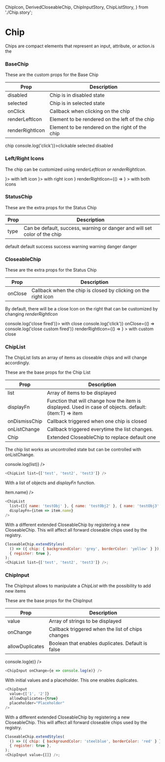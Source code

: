   ChipIcon,
  DerivedCloseableChip,
  ChipInputStory,
  ChipListStory,
} from './Chip.story';

<Meta title="Components| Chip" />

# Chip

Chips are compact elements that represent an input, attribute, or action.is the

### BaseChip

These are the custom props for the Base Chip

<table width="100%">
  <thead>
    <tr>
      <th>Prop</th>
      <th>Description</th>
    </tr>
  </thead>
  <tbody>
    <tr>
      <td>disabled</td>
      <td>Chip is in disabled state</td>
    </tr>
    <tr>
      <td>selected</td>
      <td>Chip is in selected state</td>
    </tr>
    <tr>
      <td>onClick</td>
      <td>Callback when clicking on the chip</td>
    </tr>
    <tr>
      <td>renderLeftIcon</td>
      <td>Element to be rendered on the left of the chip</td>
    </tr>
    <tr>
      <td>renderRightIcon</td>
      <td>Element to be rendered on the right of the chip</td>
    </tr>
  </tbody>
</table>

<Preview>
  <Story name="BaseChip">
    <div
      style={{
        display: 'flex',
        justifyContent: 'space-around',
        alignItems: 'center',
      }}
    >
      <BaseChip>chip</BaseChip>
      <BaseChip onClick={() => console.log('click')}>clickable</BaseChip>
      <BaseChip selected>selected</BaseChip>
      <BaseChip disabled>disabled</BaseChip>
    </div>
  </Story>
</Preview>

### Left/Right Icons

The chip can be customized using _renderLeftIcon_ or _renderRightIcon_.

<Preview>
  <Story name="IconChip">
    <div
      style={{
        display: 'flex',
        justifyContent: 'space-around',
        alignItems: 'center',
      }}
    >
      <BaseChip renderLeftIcon={() => <ChipIcon type="left" name="add" />}>
        with left icon
      </BaseChip>
      <BaseChip renderRightIcon={() => <ChipIcon type="right" name="add" />}>
        with right icon
      </BaseChip>
      <BaseChip
        renderLeftIcon={() => <ChipIcon type="left" name="add" />}
        renderRightIcon={() => <ChipIcon type="right" name="arrow" />}
      >
        with both icons
      </BaseChip>
    </div>
  </Story>
</Preview>

### StatusChip

These are the extra props for the Status Chip

<table width="100%">
  <thead>
    <tr>
      <th>Prop</th>
      <th>Description</th>
    </tr>
  </thead>
  <tbody>
    <tr>
      <td>type</td>
      <td>
        Can be default, success, warning or danger and will set color of the
        chip
      </td>
    </tr>
  </tbody>
</table>

<Preview>
  <Story name="StatusChip">
    <div
      style={{
        display: 'flex',
        justifyContent: 'space-around',
        alignItems: 'center',
      }}
    >
      <StatusChip type="default">default</StatusChip>
      <StatusChip type="default" selected>
        default
      </StatusChip>
      <StatusChip type="success">success</StatusChip>
      <StatusChip type="success" selected>
        success
      </StatusChip>
      <StatusChip type="warning">warning</StatusChip>
      <StatusChip type="warning" selected>
        warning
      </StatusChip>
      <StatusChip type="danger">danger</StatusChip>
      <StatusChip type="danger" selected>
        danger
      </StatusChip>
    </div>
  </Story>
</Preview>

### CloseableChip

These are the extra props for the Status Chip

<table width="100%">
  <thead>
    <tr>
      <th>Prop</th>
      <th>Description</th>
    </tr>
  </thead>
  <tbody>
    <tr>
      <td>onClose</td>
      <td>Callback when the chip is closed by clicking on the right icon</td>
    </tr>
  </tbody>
</table>

By default, there will be a close Icon on the right that can be customized by changing _renderRightIcon_

<Preview>
  <Story name="CloseableChip">
    <div
      style={{
        display: 'flex',
        justifyContent: 'space-around',
        alignItems: 'center',
      }}
    >
      <CloseableChip onClose={() => console.log('close fired')}>
        with close
      </CloseableChip>
      <CloseableChip
        onClick={() => console.log('click')}
        onClose={() => console.log('close custom fired')}
        renderRightIcon={() => <ChipIcon name="arrow" size={8} />}
      >
        with custom close
      </CloseableChip>
    </div>
  </Story>
</Preview>

### ChipList

The ChipList lists an array of items as closeable chips and will change accordingly.

These are the base props for the Chip List

<table width="100%">
  <thead>
    <tr>
      <th>Prop</th>
      <th>Description</th>
    </tr>
  </thead>
  <tbody>
    <tr>
      <td>list</td>
      <td>Array of items to be displayed</td>
    </tr>
    <tr>
      <td>displayFn</td>
      <td>
        Function that will change how the item is displayed. Used in case of
        objects. default: (item:T) => item
      </td>
    </tr>
    <tr>
      <td>onDismissChip</td>
      <td>Callback triggered when one chip is closed</td>
    </tr>
    <tr>
      <td>onListChange</td>
      <td>Callback triggered everytime the list changes. </td>
    </tr>
    <tr>
      <td>Chip</td>
      <td>Extended CloseableChip to replace default one</td>
    </tr>
  </tbody>
</table>

The chip list works as uncontrolled state but can be controlled with onListChange.

<Preview>
  <Story name="ChipList">
    <ChipList
      list={['test', 'test2', 'test3', 'test', 'test2', 'test3']}
      onListChange={list => console.log(list)}
    />
  </Story>
</Preview>

```javascript
<ChipList list={['test', 'test2', 'test3']} />
```

With a list of objects and _displayFn_ function.

<Preview>
  <ChipList
    list={[{ name: 'testObj' }, { name: 'testObj2' }, { name: 'testObj3' }]}
    displayFn={item => item.name}
  />
</Preview>

```javascript
<ChipList
  list={[{ name: 'testObj' }, { name: 'testObj2' }, { name: 'testObj3' }]}
  displayFn={item => item.name}
/>
```

With a different extended CloseableChip by registering a new CloseableChip. This will affect all forward closeable chips used by the registry.

<Preview>
  <ChipListStory />
</Preview>

```javascript
CloseableChip.extendStyles(
  () => ({ chip: { backgroundColor: 'grey', borderColor: 'yellow' } }),
  { register: true },
);
<ChipList list={['test', 'test2', 'test3']} />;
```

### ChipInput

The ChipInput allows to manipulate a _ChipList_ with the possibility to add new items

These are the base props for the ChipInput

<table width="100%">
  <thead>
    <tr>
      <th>Prop</th>
      <th>Description</th>
    </tr>
  </thead>
  <tbody>
    <tr>
      <td>value</td>
      <td>Array of strings to be displayed</td>
    </tr>
    <tr>
      <td>onChange</td>
      <td>Callback triggered when the list of chips changes</td>
    </tr>
    <tr>
      <td>allowDuplicates</td>
      <td>Boolean that enables duplicates. Default is false </td>
    </tr>
  </tbody>
</table>

<Preview>
  <Story name="ChipInput">
    <ChipInput onChange={e => console.log(e)} />
  </Story>
</Preview>

```javascript
<ChipInput onChange={e => console.log(e)} />
```

With initial values and a placeholder. This one enables duplicates.

<Preview>
  <ChipInput
    value={['1', '2']}
    allowDuplicates={true}
    placeholder="Placeholder"
  />
</Preview>

```javascript
<ChipInput
  value={['1', '2']}
  allowDuplicates={true}
  placeholder="Placeholder"
/>
```

With a different extended CloseableChip by registering a new CloseableChip. This will affect all forward closeable chips used by the registry.

<Preview>
  <ChipInputStory />
</Preview>

```javascript
CloseableChip.extendStyles(
  () => ({ chip: { backgroundColor: 'steelblue', borderColor: 'red' } }),
  { register: true },
);
<ChipInput value={[]} />;
```
